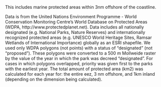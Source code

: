 This includes marine protected areas within 3nm offshore of the coastline.  

Data is from the United Nations Environment Programme - World Conservation Monitoring Centre’s World Database on Protected Areas (WDPA, http://www.protectedplanet.net). Data includes all nationally designated (e.g. National Parks, Nature Reserves) and internationally recognized protected areas (e.g. UNESCO World Heritage Sites, Ramsar Wetlands of International Importance) globally as an ESRI shapefile. We used only WDPA polygons (not points) with a status of “designated” (not “proposed”). These polygons were converted to a 500 m Mollweide raster by the value of the year in which the park was decreed “designated”. For cases in which polygons overlapped, priority was given first to the parks with the earliest year. The total amount of protected area (km2) was calculated for each year for: the entire eez, 3 nm offshore, and 1km inland (depending on the dimension being calculated). 



